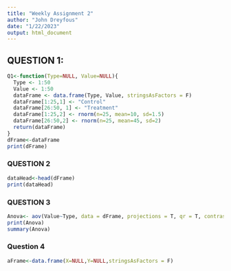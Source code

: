 ```yaml
---
title: "Weekly Assignment 2"
author: "John Dreyfous"
date: "1/22/2023"
output: html_document
---
```

## QUESTION 1:

```r
Q1<-function(Type=NULL, Value=NULL){
  Type <- 1:50
  Value <- 1:50
  dataFrame <- data.frame(Type, Value, stringsAsFactors = F)
  dataFrame[1:25,1] <- "Control"
  dataFrame[26:50, 1] <- "Treatment"
  dataFrame[1:25,2] <- rnorm(n=25, mean=10, sd=1.5)
  dataFrame[26:50,2] <- rnorm(n=25, mean=45, sd=2)
  return(dataFrame)
}
dFrame<-dataFrame
print(dFrame)
```
### QUESTION 2
```r
dataHead<-head(dFrame)
print(dataHead)
```
### QUESTION 3
```r
Anova<- aov(Value~Type, data = dFrame, projections = T, qr = T, contrasts = NULL)
print(Anova)
summary(Anova)
```
### Question 4

```r
aFrame<-data.frame(X=NULL,Y=NULL,stringsAsFactors = F)
```
